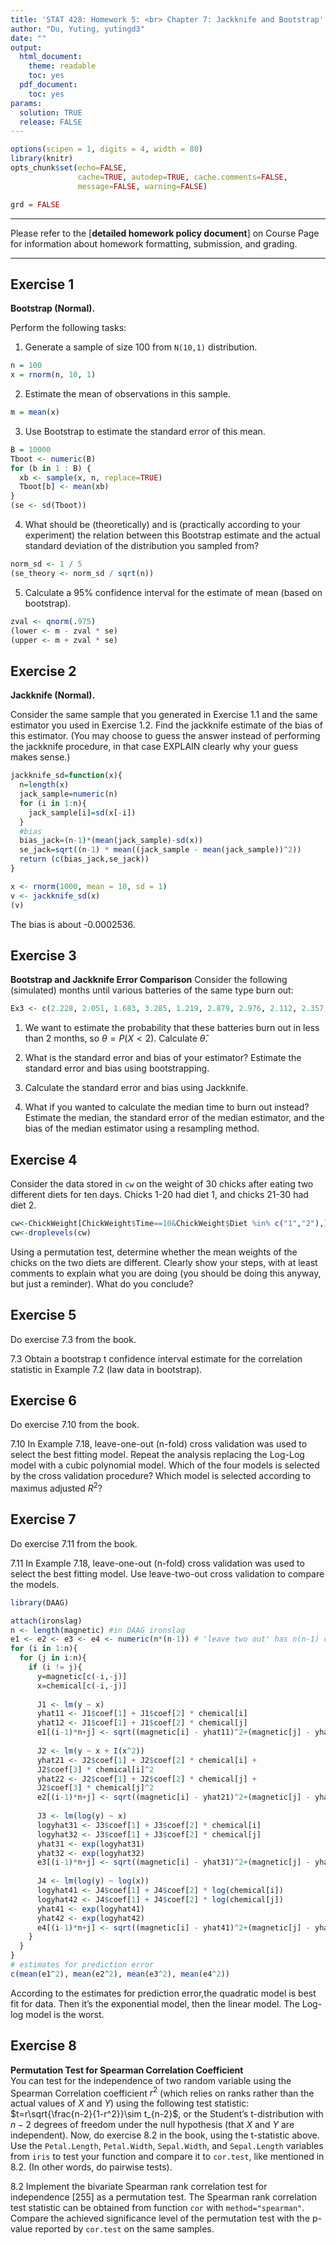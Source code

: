 ---
title: 'STAT 428: Homework 5: <br> Chapter 7: Jackknife and Bootstrap'
author: "Du, Yuting, yutingd3"
date: ""
output:
  html_document:
    theme: readable
    toc: yes
  pdf_document:
    toc: yes
params:
  solution: TRUE
  release: FALSE
---

```{r setup, echo = FALSE, message = FALSE, warning = FALSE}
options(scipen = 1, digits = 4, width = 80)
library(knitr)
opts_chunk$set(echo=FALSE,
               cache=TRUE, autodep=TRUE, cache.comments=FALSE,
               message=FALSE, warning=FALSE)

grd = FALSE
```

---------------------------------------

Please refer to the [**detailed homework policy document**] on Course Page for information about homework formatting, submission, and grading. 

---------------------------------------

## Exercise 1  
**Bootstrap (Normal).**

Perform the following tasks:

  1. Generate a sample of size 100 from `N(10,1)` distribution.  
```{r, echo=TRUE, eval= TRUE}
n = 100
x = rnorm(n, 10, 1)

```
  



  2. Estimate the mean of observations in this sample.  
```{r, echo=TRUE, eval= TRUE}
m = mean(x)

```  


  
  3. Use Bootstrap to estimate the standard error of this mean.  
```{r, echo=TRUE, eval= TRUE}
B = 10000
Tboot <- numeric(B)
for (b in 1 : B) {
  xb <- sample(x, n, replace=TRUE)
  Tboot[b] <- mean(xb)
}
(se <- sd(Tboot))

```    


  
  

  4. What should be (theoretically) and is (practically according to your experiment) the relation between this Bootstrap estimate and the actual standard deviation of the distribution you sampled from?  
  
```{r, echo = TRUE,eval=TRUE}
norm_sd <- 1 / 5
(se_theory <- norm_sd / sqrt(n))
```

  
  

  5. Calculate a 95\% confidence interval for the estimate of mean (based on bootstrap).  
```{r, echo = TRUE,eval=TRUE}
zval <- qnorm(.975)
(lower <- m - zval * se)
(upper <- m + zval * se)
```  



  
  
  
## Exercise 2  
**Jackknife (Normal).**

Consider the same sample that you generated in Exercise 1.1 and the same estimator you used in Exercise 1.2. Find the jackknife estimate of the bias of this estimator. (You may choose to guess the answer instead of performing the jackknife procedure, in that case EXPLAIN clearly why your guess makes sense.)  
```{r, eval=TRUE, eval=TRUE}
jackknife_sd=function(x){
  n=length(x)
  jack_sample=numeric(n)
  for (i in 1:n){
    jack_sample[i]=sd(x[-i])
  }
  #bias
  bias_jack=(n-1)*(mean(jack_sample)-sd(x))
  se_jack=sqrt((n-1) * mean((jack_sample - mean(jack_sample))^2))
  return (c(bias_jack,se_jack))
}

x <- rnorm(1000, mean = 10, sd = 1)
v <- jackknife_sd(x)
(v)
```
The bias is about -0.0002536.  




  
  

## Exercise 3  
**Bootstrap and Jackknife Error Comparison**
Consider the following (simulated) months until various batteries of the same type burn out:
```{r,echo=TRUE}
Ex3 <- c(2.228, 2.051, 1.683, 3.285, 1.219, 2.879, 2.976, 2.112, 2.357, 2.425, 1.255, 2.562, 0.829, 2.581, 2.340, 3.043, 0.684, 1.810, 2.529, 0.700)
```

1. We want to estimate the probability that these batteries burn out in less than 2 months, so $\theta=P(X<2)$.  Calculate $\hat{\theta}$.  



  
  
2. What is the standard error and bias of your estimator?  Estimate the standard error and bias using bootstrapping.




  

3. Calculate the standard error and bias using Jackknife.    
    

  
  
4. What if you wanted to calculate the median time to burn out instead?  Estimate the median, the standard error of the median estimator, and the bias of the median estimator using a resampling method.  




  

## Exercise 4  
Consider the data stored in `cw` on the weight of 30 chicks after eating two different diets for ten days.  Chicks 1-20 had diet 1, and chicks 21-30 had diet 2.  
```{r,echo=TRUE}
cw<-ChickWeight[ChickWeight$Time==10&ChickWeight$Diet %in% c("1","2"),]
cw<-droplevels(cw)
```
Using a permutation test, determine whether the mean weights of the chicks on the two diets are different.  Clearly show your steps, with at least comments to explain what you are doing (you should be doing this anyway, but just a reminder).  What do you conclude?  





  

## Exercise 5 

Do exercise 7.3 from the book. 

7.3 Obtain a bootstrap t confidence interval estimate for the correlation statistic in Example 7.2 (law data in bootstrap).


  


## Exercise 6 

Do exercise 7.10 from the book.  

7.10 In Example 7.18, leave-one-out (n-fold) cross validation was used to select the best fitting model. Repeat the analysis replacing the Log-Log model with a cubic polynomial model. Which of the four models is selected by the cross validation procedure? Which model is selected according to maximus adjusted $R^2$?



  

## Exercise 7  
Do exercise 7.11 from the book.  

7.11 In Example 7.18, leave-one-out (n-fold) cross validation was used to select the best fitting model. Use leave-two-out cross validation to compare the models.

```{r, eval= TRUE, echo= TRUE}
library(DAAG)

attach(ironslag)
n <- length(magnetic) #in DAAG ironslag
e1 <- e2 <- e3 <- e4 <- numeric(n*(n-1)) # 'leave two out' has n(n-1) combinations
for (i in 1:n){
  for (j in i:n){
    if (i != j){
      y=magnetic[c(-i,-j)]
      x=chemical[c(-i,-j)]
      
      J1 <- lm(y ~ x)
      yhat11 <- J1$coef[1] + J1$coef[2] * chemical[i]
      yhat12 <- J1$coef[1] + J1$coef[2] * chemical[j]
      e1[(i-1)*n+j] <- sqrt((magnetic[i] - yhat11)^2+(magnetic[j] - yhat12)^2)
      
      J2 <- lm(y ~ x + I(x^2))
      yhat21 <- J2$coef[1] + J2$coef[2] * chemical[i] +
      J2$coef[3] * chemical[i]^2
      yhat22 <- J2$coef[1] + J2$coef[2] * chemical[j] +
      J2$coef[3] * chemical[j]^2
      e2[(i-1)*n+j] <- sqrt((magnetic[i] - yhat21)^2+(magnetic[j] - yhat22)^2)
      
      J3 <- lm(log(y) ~ x)
      logyhat31 <- J3$coef[1] + J3$coef[2] * chemical[i]
      logyhat32 <- J3$coef[1] + J3$coef[2] * chemical[j]
      yhat31 <- exp(logyhat31)
      yhat32 <- exp(logyhat32)
      e3[(i-1)*n+j] <- sqrt((magnetic[i] - yhat31)^2+(magnetic[j] - yhat32)^2)
      
      J4 <- lm(log(y) ~ log(x))
      logyhat41 <- J4$coef[1] + J4$coef[2] * log(chemical[i])
      logyhat42 <- J4$coef[1] + J4$coef[2] * log(chemical[j])
      yhat41 <- exp(logyhat41)
      yhat42 <- exp(logyhat42)
      e4[(i-1)*n+j] <- sqrt((magnetic[i] - yhat41)^2+(magnetic[j] - yhat42)^2)
    }
  }
}
# estimates for prediction error
c(mean(e1^2), mean(e2^2), mean(e3^2), mean(e4^2))

```
According to the estimates for prediction error,the quadratic model is best fit for data. Then it’s the exponential model, then the linear model. The Log-log model is the worst.

  

## Exercise 8  
**Permutation Test for Spearman Correlation Coefficient**  
You can test for the independence of two random variable using the Spearman Correlation coefficient $r^2$ (which relies on ranks rather than the actual values of $X$ and $Y$) using the following test statistic:  
$t=r\sqrt{\frac{n-2}{1-r^2}}\sim t_{n-2}$, or the Student's t-distribution with $n-2$ degrees of freedom under the null hypothesis (that $X$ and $Y$ are independent).  Now, do exercise 8.2 in the book, using the t-statistic above.  Use the `Petal.Length`, `Petal.Width`, `Sepal.Width`, and `Sepal.Length` variables from `iris` to test your function and compare it to `cor.test`, like mentioned in 8.2.  (In other words, do pairwise tests).

8.2 Implement the bivariate Spearman rank correlation test for independence [255] as a permutation test. The Spearman rank correlation test statistic can be obtained from function `cor` with `method="spearman"`. Compare the achieved significance level of the permutation test with the p-value reported by `cor.test` on the same samples. 
  



  
